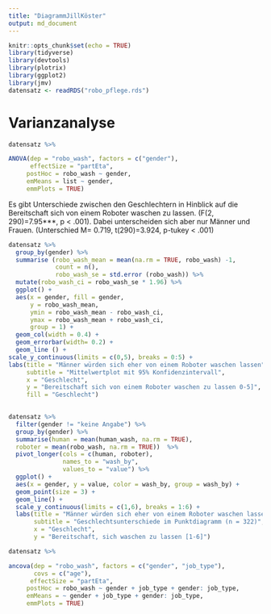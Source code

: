 ```yaml
---
title: "DiagrammJillKöster"
output: md_document
---
```


```r
knitr::opts_chunk$set(echo = TRUE)
library(tidyverse)
library(devtools)
library(plotrix)
library(ggplot2)
library(jmv)
datensatz <- readRDS("robo_pflege.rds")
```

# Varianzanalyse

```r
datensatz %>%

ANOVA(dep = "robo_wash", factors = c("gender"), 
      effectSize = "partEta",
     postHoc = robo_wash ~ gender,
     emMeans = list ~ gender,
     emmPlots = TRUE)
```

Es gibt Unterschiede zwischen den Geschlechtern in Hinblick auf die Bereitschaft sich von einem Roboter waschen zu lassen. (F(2, 290)=7.95***, p < .001). Dabei unterscheiden sich aber nur Männer und Frauen. (Unterschied M= 0.719, t(290)=3.924, p-tukey < .001)


```r
datensatz %>%
  group_by(gender) %>%
  summarise (robo_wash_mean = mean(na.rm = TRUE, robo_wash) -1,
             count = n(),
             robo_wash_se = std.error (robo_wash)) %>%
  mutate(robo_wash_ci = robo_wash_se * 1.96) %>%
  ggplot() +
  aes(x = gender, fill = gender,
      y = robo_wash_mean,
      ymin = robo_wash_mean - robo_wash_ci,
      ymax = robo_wash_mean + robo_wash_ci,
      group = 1) +
  geom_col(width = 0.4) +
  geom_errorbar(width= 0.2) +
  geom_line () +
scale_y_continuous(limits = c(0,5), breaks = 0:5) +
labs(title = "Männer würden sich eher von einem Roboter waschen lassen",
     subtitle = "Mittelwertplot mit 95% Konfidenzintervall",
     x = "Geschlecht",
     y = "Bereitschaft sich von einem Roboter waschen zu lassen 0-5]",
     fill = "Geschlecht")
             
```

```r

datensatz %>% 
  filter(gender != "keine Angabe") %>%
  group_by(gender) %>%
  summarise(human = mean(human_wash, na.rm = TRUE),
  roboter = mean(robo_wash, na.rm = TRUE))  %>%
  pivot_longer(cols = c(human, roboter),
               names_to = "wash_by",
               values_to = "value") %>%
  ggplot() +
  aes(x = gender, y = value, color = wash_by, group = wash_by) +
  geom_point(size = 3) +
  geom_line() +
  scale_y_continuous(limits = c(1,6), breaks = 1:6) +
  labs(title = "Männer würden sich eher von einem Roboter waschen lassen",
       subtitle = "Geschlechtsunterschiede im Punktdiagramm (n = 322)",
       x = "Geschlecht",
       y = "Bereitschaft, sich waschen zu lassen [1-6]")


```

```r
datensatz %>%

ancova(dep = "robo_wash", factors = c("gender", "job_type"),
       covs = c("age"),
      effectSize = "partEta",
     postHoc = robo_wash ~ gender + job_type + gender: job_type,
     emMeans = ~ gender + job_type + gender: job_type,
     emmPlots = TRUE)


```


